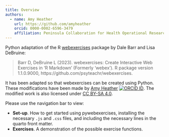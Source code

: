 ```yaml
---
title: Overview
authors:
  - name: Amy Heather
    url: https://github.com/amyheather
    orcid: 0000-0002-6596-3479
    affiliation: Peninsula Collaboration for Health Operational Research and Data Science (PenCHORD), University of Exeter Medical School
---
```


Python adaptation of the R [webexercises](https://github.com/PsyTeachR/webexercises) package by Dale Barr and Lisa DeBruine:

> Barr D, DeBruine L (2023). webexercises: Create Interactive Web Exercises in 'R Markdown' (Formerly 'webex'). R package version 1.1.0.9000, https://github.com/psyteachr/webexercises.

It has been adapted so that webexercises can be created using Python. These modifications have been made by [Amy Heather](https://github.com/amyheather) [![ORCID ID](assets/orcid.png)](https://orcid.org/0000-0002-6596-3479). The modified work is also licensed under [CC BY-SA 4.0](https://creativecommons.org/licenses/by-sa/4.0/).

Please use the navigation bar to view:

* **Set-up**. How to get started using pywebexercises, installing the necessary `.js` and `.css` files, and including the necessary lines in the quarto front matter.
* **Exercises**. A demonstration of the possible exercise functions.